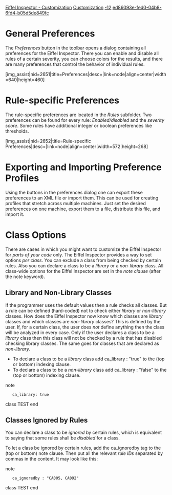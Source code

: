 [[Property:title|Eiffel Inspector - Customization]]
[[Property:link_title|Customization]]
[[Property:weight|-12]]
[[Property:uuid|ed86093e-fed0-04b8-6fd4-b05d5de849fc]]
= General Preferences =

The ''Preferences'' button in the toolbar opens a dialog containing all preferences for the Eiffel Inspector. There you can enable and disable all rules of a certain severity, you can choose colors for the results, and there are many preferences that control the behavior of individual rules.

[img_assist|nid=2651|title=Preferences|desc=|link=node|align=center|width=640|height=460]

= Rule-specific Preferences =

The rule-specific preferences are located in the ''Rules'' subfolder. Two preferences can be found for every rule: ''Enabled/disabled'' and the ''severity score''. Some rules have additional integer or boolean preferences like thresholds.

[img_assist|nid=2652|title=Rule-specific Preferences|desc=|link=node|align=center|width=572|height=268]

= Exporting and Importing Preference Profiles =

Using the buttons in the preferences dialog one can export these preferences to an XML file or import them. This can be used for creating profiles that stretch across multiple machines. Just set the desired preferences on one machine, export them to a file, distribute this file, and import it.

{{note| The Eiffel Inspector preferences are separate from the general EiffelStudio preferences. Pressing ''Restore Defaults'', ''Import ...'', or ''Export ...'' ''only'' affects preferences for the Eiffel Inspector.''}}

= Class Options =

There are cases in which you might want to customize the Eiffel Inspector for ''parts of your code'' only. The Eiffel Inspector provides a way to set options ''per class''. You can exclude a class from being checked by certain rules. Also you can declare a class to be a ''library'' or a ''non-library'' class. All class-wide options for the Eiffel Inspector are set in the ''note clause'' (after the <e>note</e> keyword).

== Library and Non-Library Classes ==

If the programmer uses the default values then a rule checks all classes. But a rule can be defined (hard-coded) not to check either ''library'' or ''non-library'' classes. How does the Eiffel Inspector now know which classes are ''library'' classes and which classes are ''non-library'' classes? This is defined by the user. If, for a certain class, the user does ''not'' define anything then the class will be analyzed in every case. Only if the user declares a class to be a ''library'' class then this class will not be checked by a rule that has disabled checking library classes. The same goes for classes that are declared as ''non-library''.

* To declare a class to be a ''library'' class add <e>ca_library : "true"</e> to the (top or bottom) indexing clause.
* To declare a class to be a ''non-library'' class add <e>ca_library : "false"</e> to the (top or bottom) indexing clause.

<e>note
	ca_library: true
class TEST
end
</e>

== Classes Ignored by Rules ==

You can declare a class to be ''ignored'' by certain rules, which is equivalent to saying that some rules shall be ''disabled'' for a class.

To let a class be ignored by certain rules, add the <e>ca_ignoredby</e> tag to the (top or bottom) note clause. Then put all the relevant ''rule IDs'' separated by commas in the content. It may look like this:

<e>note
	ca_ignoredby : "CA005, CA092"
class TEST
end</e>


